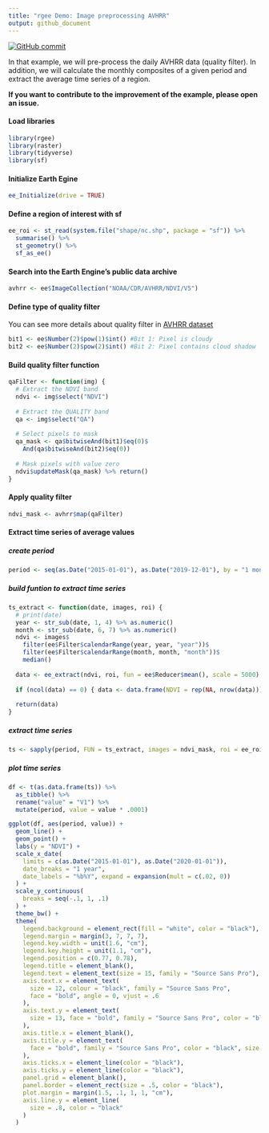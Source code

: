 ```yaml
---
title: "rgee Demo: Image preprocessing AVHRR"
output: github_document
---
```

[![GitHub commit](https://img.shields.io/github/last-commit/fernandoprudencio/Preprocessing_AVHRR)](https://github.com/fernandoprudencio/Preprocessing_AVHRR/commits/master)

In that example, we will pre-process the daily AVHRR data (quality filter). In addition, we will calculate the monthly composites of a given period and extract the average time series of a region.

**If you want to contribute to the improvement of the example, please open an issue.**

#### Load libraries
```r
library(rgee)
library(raster)
library(tidyverse)
library(sf)
```
#### Initialize Earth Egine
```r
ee_Initialize(drive = TRUE)
```
#### Define a region of interest with sf
```r
ee_roi <- st_read(system.file("shape/nc.shp", package = "sf")) %>%
  summarise() %>%
  st_geometry() %>%
  sf_as_ee()
```
#### Search into the Earth Engine’s public data archive
```r
avhrr <- ee$ImageCollection("NOAA/CDR/AVHRR/NDVI/V5")
```
#### Define type of quality filter
You can see more details about quality filter in [AVHRR dataset](https://developers.google.com/earth-engine/datasets/catalog/NOAA_CDR_AVHRR_NDVI_V5)
```r
bit1 <- ee$Number(2)$pow(1)$int() #Bit 1: Pixel is cloudy
bit2 <- ee$Number(2)$pow(2)$int() #Bit 2: Pixel contains cloud shadow
```
#### Build quality filter function
```r
qaFilter <- function(img) {
  # Extract the NDVI band
  ndvi <- img$select("NDVI")
  
  # Extract the QUALITY band
  qa <- img$select("QA")
  
  # Select pixels to mask
  qa_mask <- qa$bitwiseAnd(bit1)$eq(0)$
    And(qa$bitwiseAnd(bit2)$eq(0))
  
  # Mask pixels with value zero
  ndvi$updateMask(qa_mask) %>% return()
}
```
#### Apply quality filter
```r
ndvi_mask <- avhrr$map(qaFilter)
```
#### Extract time series of average values
##### create period
```r
period <- seq(as.Date("2015-01-01"), as.Date("2019-12-01"), by = "1 month")
```
##### build funtion to extract time series
```r
ts_extract <- function(date, images, roi) {
  # print(date)
  year <- str_sub(date, 1, 4) %>% as.numeric()
  month <- str_sub(date, 6, 7) %>% as.numeric()
  ndvi <- images$
    filter(ee$Filter$calendarRange(year, year, "year"))$
    filter(ee$Filter$calendarRange(month, month, "month"))$
    median()
  
  data <- ee_extract(ndvi, roi, fun = ee$Reducer$mean(), scale = 5000)
  
  if (ncol(data) == 0) { data <- data.frame(NDVI = rep(NA, nrow(data))) }
  
  return(data)
}
```
##### extract time series
```r
ts <- sapply(period, FUN = ts_extract, images = ndvi_mask, roi = ee_roi)
```
##### plot time series
```r
df <- t(as.data.frame(ts)) %>%
  as_tibble() %>%
  rename("value" = "V1") %>%
  mutate(period, value = value * .0001)

ggplot(df, aes(period, value)) +
  geom_line() +
  geom_point() +
  labs(y = "NDVI") +
  scale_x_date(
    limits = c(as.Date("2015-01-01"), as.Date("2020-01-01")),
    date_breaks = "1 year",
    date_labels = "%b%Y", expand = expansion(mult = c(.02, 0))
  ) +
  scale_y_continuous(
    breaks = seq(-.1, 1, .1)
  ) +
  theme_bw() +
  theme(
    legend.background = element_rect(fill = "white", color = "black"),
    legend.margin = margin(3, 7, 7, 7),
    legend.key.width = unit(1.6, "cm"),
    legend.key.height = unit(1.1, "cm"),
    legend.position = c(0.77, 0.78),
    legend.title = element_blank(),
    legend.text = element_text(size = 15, family = "Source Sans Pro"),
    axis.text.x = element_text(
      size = 12, colour = "black", family = "Source Sans Pro",
      face = "bold", angle = 0, vjust = .6
    ),
    axis.text.y = element_text(
      size = 13, face = "bold", family = "Source Sans Pro", color = "black"
    ),
    axis.title.x = element_blank(),
    axis.title.y = element_text(
      face = "bold", family = "Source Sans Pro", color = "black", size = 20
    ),
    axis.ticks.x = element_line(color = "black"),
    axis.ticks.y = element_line(color = "black"),
    panel.grid = element_blank(),
    panel.border = element_rect(size = .5, color = "black"),
    plot.margin = margin(1.5, .1, 1, 1, "cm"),
    axis.line.y = element_line(
      size = .8, color = "black"
    )
  )
```